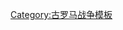 {{Campaign
|name=[[第二次馬其頓戰爭]]
|raw_name=Campaignbox Second Macedonian War Battles
|battles=[[阿烏斯戰役|阿烏斯]]－[[阿特拉克斯圍城戰|阿特拉克斯]]－[[庫諾斯克法萊戰役|庫諾斯克法萊]]
}}<noinclude>
[[Category:軍事模板|{{PAGENAME}}]]
[[Category:古罗马战争模板]]
</noinclude>